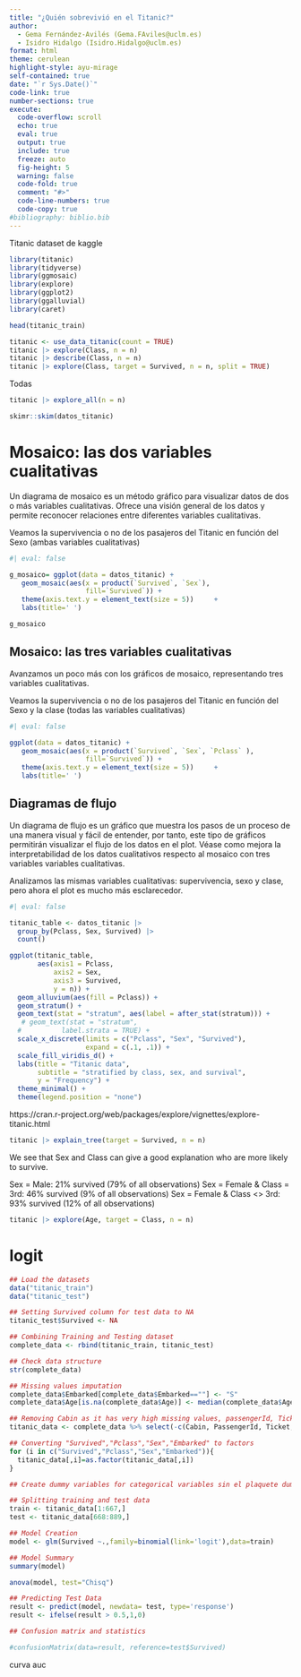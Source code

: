 ```yaml
---
title: "¿Quién sobrevivió en el Titanic?"
author:
  - Gema Fernández-Avilés (Gema.FAviles@uclm.es)
  - Isidro Hidalgo (Isidro.Hidalgo@uclm.es)
format: html
theme: cerulean
highlight-style: ayu-mirage
self-contained: true
date: "`r Sys.Date()`"
code-link: true
number-sections: true
execute:
  code-overflow: scroll
  echo: true
  eval: true
  output: true
  include: true
  freeze: auto
  fig-height: 5
  warning: false
  code-fold: true
  comment: "#>"
  code-line-numbers: true
  code-copy: true
#bibliography: biblio.bib
---
```


::: {.callout-note}
Titanic dataset de kaggle
:::

```r
library(titanic)
library(tidyverse)
library(ggmosaic)
library(explore)
library(ggplot2)
library(ggalluvial)
library(caret)

head(titanic_train)
```


```r
titanic <- use_data_titanic(count = TRUE)
titanic |> explore(Class, n = n)
titanic |> describe(Class, n = n)
titanic |> explore(Class, target = Survived, n = n, split = TRUE)
```

Todas
```r
titanic |> explore_all(n = n)
```

```r
skimr::skim(datos_titanic)
```

# Mosaico: las dos variables cualitativas

Un diagrama de mosaico es un método gráfico para visualizar datos de dos o más variables cualitativas. Ofrece una visión general de los datos y permite reconocer relaciones entre diferentes variables cualitativas.

Veamos la supervivencia o no de los pasajeros del Titanic en función del Sexo (ambas variables cualitativas)

```r
#| eval: false

g_mosaico= ggplot(data = datos_titanic) +
   geom_mosaic(aes(x = product(`Survived`, `Sex`),
                   fill=`Survived`)) +
   theme(axis.text.y = element_text(size = 5))     +
   labs(title=' ')

g_mosaico
```

## Mosaico: las tres variables cualitativas 

Avanzamos un poco más con los gráficos de mosaico, representando tres variables cualitativas.

Veamos la supervivencia o no de los pasajeros del Titanic en función del Sexo y la clase (todas las variables cualitativas)

```r
#| eval: false

ggplot(data = datos_titanic) +
   geom_mosaic(aes(x = product(`Survived`, `Sex`, `Pclass` ),
                   fill=`Survived`)) +
   theme(axis.text.y = element_text(size = 5))     +
   labs(title=' ')
```

## Diagramas de flujo

Un diagrama de flujo es un gráfico que muestra los pasos de un proceso de una manera visual y fácil de entender, por tanto, este tipo de gráficos permitirán  visualizar el flujo de los datos en el plot. Véase como mejora la interpretabilidad de los datos cualitativos respecto al mosaico con tres variables variables cualitativas.

Analizamos las mismas variables cualitativas: supervivencia, sexo y clase, pero ahora el plot es mucho más esclarecedor. 

```r
#| eval: false

titanic_table <- datos_titanic |>
  group_by(Pclass, Sex, Survived) |>
  count()

ggplot(titanic_table,
       aes(axis1 = Pclass,
           axis2 = Sex,
           axis3 = Survived,
           y = n)) +
  geom_alluvium(aes(fill = Pclass)) +
  geom_stratum() +
  geom_text(stat = "stratum", aes(label = after_stat(stratum))) +
   # geom_text(stat = "stratum",
  #          label.strata = TRUE) +
  scale_x_discrete(limits = c("Pclass", "Sex", "Survived"),
                   expand = c(.1, .1)) +
  scale_fill_viridis_d() +
  labs(title = "Titanic data",
       subtitle = "stratified by class, sex, and survival",
       y = "Frequency") +
  theme_minimal() +
  theme(legend.position = "none") 
```

https://cran.r-project.org/web/packages/explore/vignettes/explore-titanic.html

```r
titanic |> explain_tree(target = Survived, n = n)
```

We see that Sex and Class can give a good explanation who are more likely to survive.

Sex = Male: 21% survived (79% of all observations)
Sex = Female & Class = 3rd: 46% survived (9% of all observations)
Sex = Female & Class <> 3rd: 93% survived (12% of all observations)

```r
titanic |> explore(Age, target = Class, n = n)
```

# logit

```r
## Load the datasets
data("titanic_train")
data("titanic_test")

## Setting Survived column for test data to NA
titanic_test$Survived <- NA

## Combining Training and Testing dataset
complete_data <- rbind(titanic_train, titanic_test)

## Check data structure
str(complete_data)
```

```r
## Missing values imputation
complete_data$Embarked[complete_data$Embarked==""] <- "S"
complete_data$Age[is.na(complete_data$Age)] <- median(complete_data$Age,na.rm=T)

## Removing Cabin as it has very high missing values, passengerId, Ticket and Name are not required
titanic_data <- complete_data %>% select(-c(Cabin, PassengerId, Ticket, Name))

## Converting "Survived","Pclass","Sex","Embarked" to factors
for (i in c("Survived","Pclass","Sex","Embarked")){
  titanic_data[,i]=as.factor(titanic_data[,i])
}

## Create dummy variables for categorical variables sin el plaquete dummies Pclass","Sex","Embarked"
```



```r
## Splitting training and test data
train <- titanic_data[1:667,]
test <- titanic_data[668:889,]

## Model Creation
model <- glm(Survived ~.,family=binomial(link='logit'),data=train)

## Model Summary
summary(model)

```


```r
anova(model, test="Chisq")
```



```r
## Predicting Test Data
result <- predict(model, newdata= test, type='response')
result <- ifelse(result > 0.5,1,0)

## Confusion matrix and statistics

#confusionMatrix(data=result, reference=test$Survived)
```



curva auc